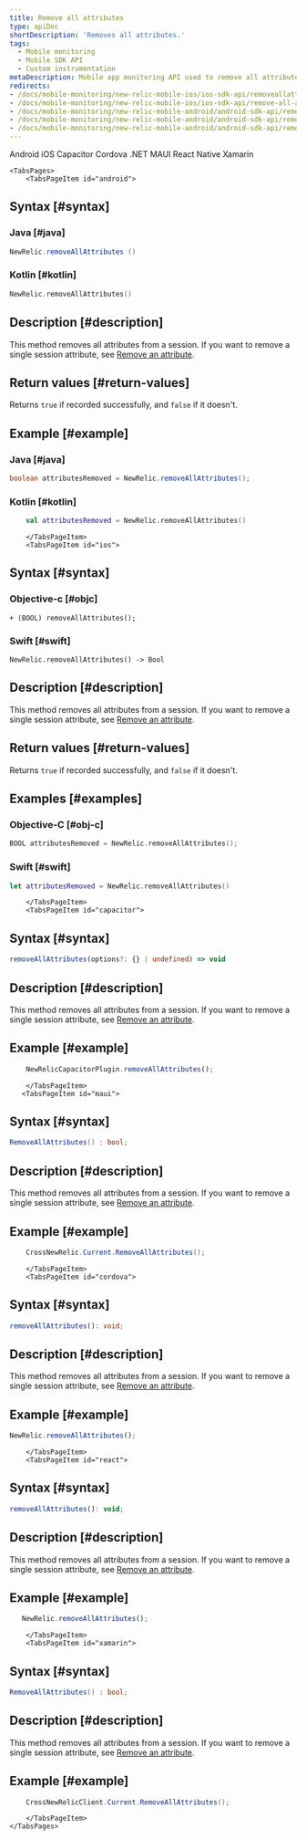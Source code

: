 ```yaml
---
title: Remove all attributes
type: apiDoc
shortDescription: 'Removes all attributes.'
tags:
  - Mobile monitoring
  - Mobile SDK API
  - Custom instrumentation
metaDescription: Mobile app monitoring API used to remove all attributes.
redirects:
- /docs/mobile-monitoring/new-relic-mobile-ios/ios-sdk-api/removeallattributes-ios-sdk-api
- /docs/mobile-monitoring/new-relic-mobile-ios/ios-sdk-api/remove-all-attributes
- /docs/mobile-monitoring/new-relic-mobile-android/android-sdk-api/removeallattributes-android-agent-api
- /docs/mobile-monitoring/new-relic-mobile-android/android-sdk-api/removeallattributes-android-sdk-api
- /docs/mobile-monitoring/new-relic-mobile-android/android-sdk-api/remove-all-attributes
---
```


<Tabs>
	<TabsBar>
        <TabsBarItem id="android">
            Android
        </TabsBarItem>
        <TabsBarItem id="ios">
            iOS
        </TabsBarItem>
        <TabsBarItem id="capacitor">
            Capacitor
        </TabsBarItem>
        <TabsBarItem id="cordova">
            Cordova
        </TabsBarItem>
        <TabsBarItem id="maui">
            .NET MAUI
        </TabsBarItem>
        <TabsBarItem id="react">
            React Native
        </TabsBarItem>
        <TabsBarItem id="xamarin">
            Xamarin
        </TabsBarItem>
    </TabsBar>

    <TabsPages>
        <TabsPageItem id="android">
## Syntax [#syntax]

### Java [#java]

```java
NewRelic.removeAllAttributes ()
```

### Kotlin [#kotlin]

```kotlin
NewRelic.removeAllAttributes()
```

## Description [#description]

This method removes all attributes from a session. If you want to remove a single session attribute, see [Remove an attribute](/docs/mobile-monitoring/new-relic-mobile/mobile-sdk/remove-all-attributes).



## Return values [#return-values]

Returns `true` if recorded successfully, and `false` if it doesn't.

## Example [#example]

### Java [#java]

```java
boolean attributesRemoved = NewRelic.removeAllAttributes();
```

### Kotlin [#kotlin]

```kotlin
    val attributesRemoved = NewRelic.removeAllAttributes()
```

        </TabsPageItem>
        <TabsPageItem id="ios">

## Syntax [#syntax]

### Objective-c [#objc]

```
+ (BOOL) removeAllAttributes();
```

### Swift [#swift]

```
NewRelic.removeAllAttributes() -> Bool
```

## Description [#description]

This method removes all attributes from a session. If you want to remove a single session attribute, see [Remove an attribute](/docs/mobile-monitoring/new-relic-mobile/mobile-sdk/remove-all-attributes).

## Return values [#return-values]

Returns `true` if recorded successfully, and `false` if it doesn't.

## Examples [#examples]

### Objective-C [#obj-c]

```objectivec
BOOL attributesRemoved = NewRelic.removeAllAttributes();
```

### Swift [#swift]

```swift
let attributesRemoved = NewRelic.removeAllAttributes()
```


        </TabsPageItem>
        <TabsPageItem id="capacitor">

## Syntax [#syntax]

```typescript
removeAllAttributes(options?: {} | undefined) => void
```

## Description [#description]

This method removes all attributes from a session. If you want to remove a single session attribute, see [Remove an attribute](/docs/mobile-monitoring/new-relic-mobile/mobile-sdk/remove-all-attributes).



## Example [#example]

```typescript
    NewRelicCapacitorPlugin.removeAllAttributes();
```

        </TabsPageItem>
       <TabsPageItem id="maui">

## Syntax [#syntax]

```csharp
RemoveAllAttributes() : bool;
```

## Description [#description]

This method removes all attributes from a session. If you want to remove a single session attribute, see [Remove an attribute](/docs/mobile-monitoring/new-relic-mobile/mobile-sdk/remove-all-attributes).



## Example [#example]

``` C#
    CrossNewRelic.Current.RemoveAllAttributes();
```
        </TabsPageItem>
        <TabsPageItem id="cordova">

## Syntax [#syntax]

```typescript
removeAllAttributes(): void;
```

## Description [#description]

This method removes all attributes from a session. If you want to remove a single session attribute, see [Remove an attribute](/docs/mobile-monitoring/new-relic-mobile/mobile-sdk/remove-all-attributes).



## Example [#example]

  ```js
NewRelic.removeAllAttributes();
  ```

        </TabsPageItem>
        <TabsPageItem id="react">

## Syntax [#syntax]

```js
removeAllAttributes(): void;
```

## Description [#description]

This method removes all attributes from a session. If you want to remove a single session attribute, see [Remove an attribute](/docs/mobile-monitoring/new-relic-mobile/mobile-sdk/remove-all-attributes).




## Example [#example]

 ```js
    NewRelic.removeAllAttributes();
  ```

        </TabsPageItem>
        <TabsPageItem id="xamarin">

## Syntax [#syntax]

```csharp
RemoveAllAttributes() : bool;
```

## Description [#description]

This method removes all attributes from a session. If you want to remove a single session attribute, see [Remove an attribute](/docs/mobile-monitoring/new-relic-mobile/mobile-sdk/remove-all-attributes).



## Example [#example]

``` csharp
    CrossNewRelicClient.Current.RemoveAllAttributes();
```

        </TabsPageItem>
    </TabsPages>
</Tabs>
